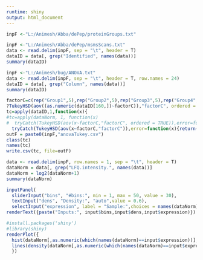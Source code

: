 ---
runtime: shiny
output: html_document
---

```{r data}
inpF <-"L:/Animesh/Abba/dePep/proteinGroups.txt"
```

```{r mapped}
inpF <-"L:/Animesh/Abba/dePep/msmsScans.txt"
data <- read.delim(inpF, sep = "\t", header = T)
dataID = data[, grep("Identified", names(data))]
summary(dataID)
```
```{r mapped}
inpF <-"L:/Animesh/bug/ANOVA.txt"
data <- read.delim(inpF, sep = "\t", header = T, row.names = 24)
dataID = data[, grep("Column", names(data))]
summary(dataID)
```


```{r ANOVA}
factorC=c(rep("Group1",5),rep("Group2",5),rep("Group3",5),rep("Group4",5))
?TukeyHSD(aov((as.numeric(dataID[160,])~factorC)),"factorC", ordered = TRUE)
tc=apply(dataID,1,function(x){
#tc=apply(dataNorm, 1, function(x) 
#  tryCatch(TukeyHSD(aov(x~factorC,"factorC", ordered = TRUE)),error=function(x){return(rep(1,20))})})
  tryCatch(TukeyHSD(aov(x~factorC,"factorC")),error=function(x){return(rep(1,20))})})
outF = paste0(inpF,"anovaTukey.csv")
class(tc)
names(tc)
write.csv(tc, file=outF)
```

```{r summary}
data <- read.delim(inpF, row.names = 1, sep = "\t", header = T)
dataNorm = data[, grep("LFQ.intensity.", names(data))]
dataNorm = log2(dataNorm+1)
summary(dataNorm)
```

```{r custum, echo=FALSE}
inputPanel(
  sliderInput("bins", "#bins:", min = 1, max = 50, value = 30),
  textInput("dens", "Density:", "auto",value = 0.6), 
  selectInput("expression", label = "Sample:",choices = names(dataNorm), selected = names(dataNorm)[6]))
renderText({paste("Inputs:", input$bins,input$dens,input$expression)})
```

```{r plot, echo = FALSE}
#install.packages('shiny')
#library(shiny)
renderPlot({
  hist(dataNorm[,as.numeric(which(names(dataNorm)==input$expression))],breaks = as.numeric(input$bins),probability = TRUE,col="orange")
  lines(density(dataNorm[,as.numeric(which(names(dataNorm)==input$expression))], adjust = as.numeric(input$dens)),col="blue")
  })
```

